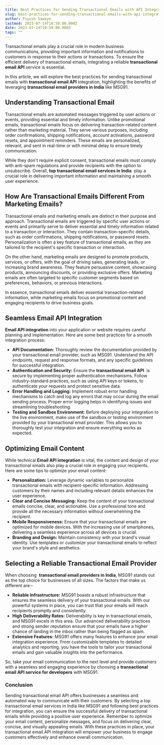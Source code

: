 ```yaml
---
title: Best Practices for Sending Transactional Emails with API Integration
slug: best-practices-for-sending-transactional-emails-with-api-integration
author: Piyush Sawaye
lastmod: 2023-07-14T10:59:00.000Z
date: 2023-07-14T10:59:00.000Z
tags: ""
---
```


Transactional emails play a crucial role in modern business communications, providing important information and notifications to customers in response to their actions or transactions. To ensure the efficient delivery of transactional emails, integrating a reliable **transactional email API** service is essential.   


In this article, we will explore the best practices for sending transactional emails with **transactional email API** integration, highlighting the benefits of leveraging **transactional email providers in India** like MSG91.  


**Understanding Transactional Email**
-------------------------------------

Transactional emails are automated messages triggered by user actions or events, providing essential and timely information. Unlike promotional emails, transactional emails focus on delivering transaction-related content rather than marketing material. They serve various purposes, including order confirmations, shipping notifications, account activations, password resets, and appointment reminders. These emails are personalized, relevant, and sent in real-time or with minimal delay to ensure timely communication.   


While they don't require explicit consent, transactional emails must comply with anti-spam regulations and provide recipients with the option to unsubscribe. Overall, **top transactional email services in India**  play a crucial role in delivering important information and maintaining a smooth user experience.  


**How Are Transactional Emails Different From Marketing Emails?**
-----------------------------------------------------------------

Transactional emails and marketing emails are distinct in their purpose and approach. Transactional emails are triggered by specific user actions or events and primarily serve to deliver essential and timely information related to a transaction or interaction. They contain transaction-specific details, such as order confirmations, shipping notifications, or password resets. Personalization is often a key feature of transactional emails, as they are tailored to the recipient's specific transaction or interaction.  


On the other hand, marketing emails are designed to promote products, services, or offers, with the goal of driving sales, generating leads, or increasing brand awareness. They feature persuasive content, showcasing products, announcing discounts, or providing exclusive offers. Marketing emails are often targeted to specific customer segments based on preferences, behaviors, or previous interactions.   


In essence, transactional emails deliver essential transaction-related information, while marketing emails focus on promotional content and engaging recipients to drive business goals.  


**Seamless Email API Integration**
----------------------------------

**Email API integration** into your application or website requires careful planning and implementation. Here are some best practices for a smooth integration process:  


* **API Documentation:** Thoroughly review the documentation provided by your transactional email provider, such as MSG91. Understand the API endpoints, request and response formats, and any specific guidelines for successful integration.
* **Authentication and Security:** Ensure the **transactional email API**  is secure by implementing proper authentication mechanisms. Follow industry-standard practices, such as using API keys or tokens, to authenticate your requests and protect sensitive data.
* **Error Handling and Logging:** Implement robust error handling mechanisms to catch and log any errors that may occur during the email sending process. Proper error logging helps in identifying issues and streamlining troubleshooting.
* **Testing and Sandbox Environment**: Before deploying your integration to the live environment, make use of the sandbox or testing environment provided by your transactional email provider. This allows you to thoroughly test your integration and ensure everything works as expected.

**Optimizing Email Content**
----------------------------

While technical **Email API integration** is vital, the content and design of your transactional emails also play a crucial role in engaging your recipients. Here are some tips to optimize your email content:  


* **Personalization:** Leverage dynamic variables to personalize transactional emails with recipient-specific information. Addressing customers by their names and including relevant details enhances the user experience.
* **Clear and Concise Messaging:** Keep the content of your transactional emails concise, clear, and actionable. Use a professional tone and provide all the necessary information without overwhelming the recipient.
* **Mobile Responsiveness:** Ensure that your transactional emails are optimized for mobile devices. With the increasing use of smartphones, delivering a seamless experience across all devices is crucial.
* **Branding and Design:** Maintain consistency with your brand's visual identity. Use templates or customize your transactional emails to reflect your brand's style and aesthetics.

**Selecting a Reliable Transactional Email Provider**
-----------------------------------------------------

When choosing  **transactional email providers in India**, MSG91 stands out as the top choice for businesses of all sizes. The factors that make us different are:-  


* **Reliable Infrastructure:** MSG91 boasts a robust infrastructure that ensures the seamless delivery of your transactional emails. With our powerful systems in place, you can trust that your emails will reach recipients promptly and consistently.
* **High Deliverability Rates:** Deliverability is key in transactional emails, and MSG91 excels in this area. Our advanced deliverability practices and strong sender reputation ensure that your emails have a higher chance of landing in the inbox rather than being flagged as spam.
* **Extensive Features:** MSG91 offers many features to enhance your email integration experience. From customizable templates to detailed analytics and reporting, you have the tools to tailor your transactional emails and gain valuable insights into the performance.

So, take your email communication to the next level and provide customers with a seamless and engaging experience by choosing a **transactional email API service for developers** with MSG91.  


### Conclusion

  
Sending transactional email API offers businesses a seamless and automated way to communicate with their customers. By selecting a top transactional email services in India like MSG91 and following best practices for integration, you can ensure the successful delivery of transactional emails while providing a positive user experience. Remember to optimize your email content, personalize messages, and focus on delivering clear, concise, and visually appealing emails. With these practices in place, your transactional email API integration will empower your business to engage customers effectively and enhance overall communication.

